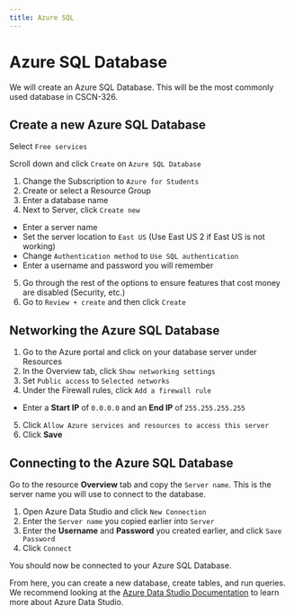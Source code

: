 ```yaml
---
title: Azure SQL
---
```


# Azure SQL Database

We will create an Azure SQL Database. This will be the most commonly used database in CSCN-326.

## Create a new Azure SQL Database

Select `Free services`

Scroll down and click `Create` on `Azure SQL Database`

1. Change the Subscription to `Azure for Students`
2. Create or select a Resource Group
3. Enter a database name
4. Next to Server, click `Create new`
- Enter a server name
- Set the server location to `East US` (Use East US 2 if East US is not working)
- Change `Authentication method` to `Use SQL authentication`
- Enter a username and password you will remember
5. Go through the rest of the options to ensure features that cost money are disabled (Security, etc.)
6. Go to `Review + create` and then click `Create`

## Networking the Azure SQL Database

1. Go to the Azure portal and click on your database server under Resources
2. In the Overview tab, click `Show networking settings`
3. Set `Public access` to `Selected networks`
4. Under the Firewall rules, click `Add a firewall rule`
- Enter a **Start IP** of `0.0.0.0` and an **End IP** of `255.255.255.255`
5. Click `Allow Azure services and resources to access this server`
6. Click **Save**

## Connecting to the Azure SQL Database

Go to the resource **Overview** tab and copy the `Server name`. This is the server name you will use to connect to the database.

1. Open Azure Data Studio and click `New Connection`
2. Enter the `Server name` you copied earlier into `Server`
3. Enter the **Username** and **Password** you created earlier, and click `Save Password`
4. Click `Connect`

You should now be connected to your Azure SQL Database.

From here, you can create a new database, create tables, and run queries. We recommend looking at the [Azure Data Studio Documentation](https://learn.microsoft.com/en-us/azure-data-studio/what-is-azure-data-studio?view=sql-server-ver15) to learn more about Azure Data Studio.
